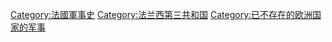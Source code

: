 [[Category:法國軍事史|Category:法國軍事史]]
[[Category:法兰西第三共和国|Category:法兰西第三共和国]]
[[Category:已不存在的欧洲国家的军事|Category:已不存在的欧洲国家的军事]]